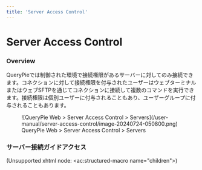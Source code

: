 ```yaml
---
title: 'Server Access Control'
---
```


# Server Access Control

### Overview

QueryPieでは制御された環境で接続権限があるサーバーに対してのみ接続できます。コネクションに対して接続権限を付与されたユーザーはウェブターミナルまたはウェブSFTPを通じてコネクションに接続して複数のコマンドを実行できます。接続権限は個別ユーザーに付与されることもあり、ユーザーグループに付与されることもあります。

<figure data-layout="center" data-align="center">
![QueryPie Web &gt; Server Access Control &gt; Servers](/user-manual/server-access-control/image-20240724-050800.png)
<figcaption>
QueryPie Web &gt; Server Access Control &gt; Servers
</figcaption>
</figure>


### サーバー接続ガイドアクセス

(Unsupported xhtml node: &lt;ac:structured-macro name="children"&gt;)
